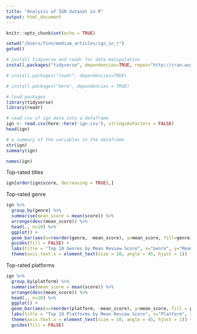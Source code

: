 ```yaml
---
title: "Analysis of IGN dataset in R"
output: html_document
---
```


```r
knitr::opts_chunk$set(echo = TRUE)
```

```r
setwd("/Users/finn/medium_articles/ign_in_r")
getwd()
```

```r
# install tidyverse and readr for data manipulation
install.packages("tidyverse", dependencies=TRUE, repos="http://cran.wustl.edu/")
```


```r
# install.packages("readr", dependencies=TRUE)
```

```r
# install.packages("here", dependencies = TRUE)
```


```r
# load packages
library(tidyverse)
library(readr)
```

```r
# read csv of ign data into a dataframe
ign <- read.csv(here::here('ign.csv'), stringsAsFactors = FALSE)
head(ign)
```

```r
# a summary of the variables in the dataframe
str(ign)
summary(ign)
```

```r
names(ign)
```

Top-rated titles
```r
ign[order(ign$score, decreasing = TRUE),]
```

Top-rated genre
```r
ign %>%
  group_by(genre) %>%
  summarise(mean_score = mean(score)) %>%
  arrange(desc(mean_score)) %>%
  head(., n=10) %>%
  ggplot() +
  geom_bar(aes(x=reorder(genre, -mean_score), y=mean_score, fill=genre), stat="identity") +
  guides(fill = FALSE) +
  labs(title = "Top 10 Genres by Mean Review Score", x="Genre", y="Mean Review Score") +
  theme(axis.text.x = element_text(size = 10, angle = 45, hjust = 1))
```

Top-rated platforms
```r
ign %>%
  group_by(platform) %>%
  summarise(mean_score = mean(score)) %>%
  arrange(desc(mean_score)) %>%
  head(., n=10) %>%
  ggplot() +
  geom_bar(aes(x=reorder(platform, -mean_score), y=mean_score, fill = platform), stat="identity") +
  labs(title = "Top 10 Platforms by Mean Review Score", x="Platform", y="Mean Review Score") +
  theme(axis.text.x = element_text(size = 10, angle = 45, hjust = 1)) + 
  guides(fill = FALSE)
```

```r

```

```r

```

```r

```

```r

```

```r

```

```r

```

